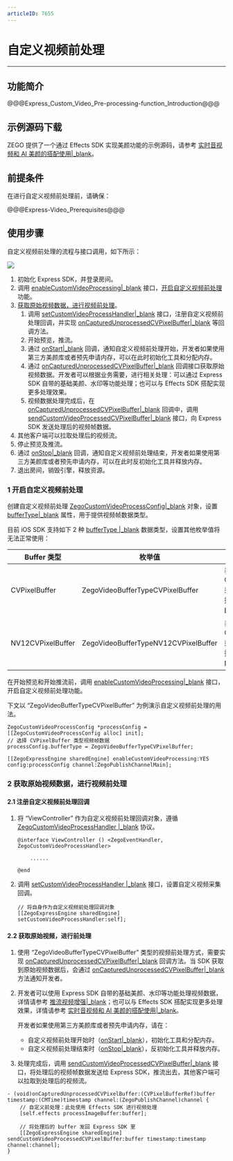 ```yaml
---
articleID: 7655
---
```

<style>
table th:nth-of-type(1) {width: 20%;}
table {width: 100%;}
</style>

# 自定义视频前处理

- - -

## 功能简介

@@@Express_Custom_Video_Pre-processing-function_Introduction@@@

## 示例源码下载

ZEGO 提供了一个通过 Effects SDK 实现美颜功能的示例源码，请参考 [实时音视频和 AI 美颜的搭配使用\|_blank](#11256)。

## 前提条件

在进行自定义视频前处理前，请确保：

@@@Express-Video_Prerequisites@@@

## 使用步骤

自定义视频前处理的流程与接口调用，如下所示： 

<img src="/Pics/Common/ZegoExpressEngine/custom_video_process_ios_new.png">

1. 初始化 Express SDK，并登录房间。
2. 调用 [enableCustomVideoProcessing\|_blank](@enableCustomVideoProcessing) 接口，[开启自定义视频前处理](7655#4_1) 功能。
5. [获取原始视频数据，进行视频前处理](7655#4_2)。
    1. 调用 [setCustomVideoProcessHandler\|_blank](@setCustomVideoProcessHandler) 接口，注册自定义视频前处理回调，并实现 [onCapturedUnprocessedCVPixelBuffer\|_blank](@onCapturedUnprocessedCVPixelBuffer) 等回调方法。
    2. 开始预览，推流。
    3. 通过 [onStart\|_blank](@onStart-ZegoCustomVideoProcessHandler) 回调，通知自定义视频前处理开始，开发者如果使用第三方美颜库或者预先申请内存，可以在此时初始化工具和分配内存。
    4. 通过 [onCapturedUnprocessedCVPixelBuffer\|_blank](@onCapturedUnprocessedCVPixelBuffer) 回调接口获取原始视频数据。开发者可以根据业务需要，进行相关处理：可以通过 Express SDK 自带的基础美颜、水印等功能处理；也可以与 Effects SDK 搭配实现更多处理效果。
    5. 视频数据处理完成后，在 [onCapturedUnprocessedCVPixelBuffer\|_blank](@onCapturedUnprocessedCVPixelBuffer) 回调中，调用 [sendCustomVideoProcessedCVPixelBuffer\|_blank](@sendCustomVideoProcessedCVPixelBuffer) 接口，向 Express SDK 发送处理后的视频帧数据。
4. 其他客户端可以拉取处理后的视频流。
5. 停止预览及推流。
6. 通过 [onStop\|_blank](@onStop-ZegoCustomVideoProcessHandler) 回调，通知自定义视频前处理结束，开发者如果使用第三方美颜库或者预先申请内存，可以在此时反初始化工具并释放内存。
7. 退出房间，销毁引擎，释放资源。


### 1 开启自定义视频前处理

创建自定义视频前处理 [ZegoCustomVideoProcessConfig\|_blank](@-ZegoCustomVideoProcessConfig) 对象，设置 [bufferType\|_blank](@bufferType-ZegoCustomVideoProcessConfig) 属性，用于提供视频帧数据类型。

目前 iOS SDK 支持如下 2 种 [bufferType \|_blank](@-ZegoVideoBufferType) 数据类型，设置其他枚举值将无法正常使用：

| Buffer 类型 | 枚举值|说明 |
|-----|------|-----|
| CVPixelBuffer | ZegoVideoBufferTypeCVPixelBuffer |表示 CVPixelBufferRef 类型的原始视频数据，格式为 BGRA32。|
| NV12CVPixelBuffer | ZegoVideoBufferTypeNV12CVPixelBuffer |表示 CVPixelBufferRef 类型的原始视频数据，格式为 NV12。|

在开始预览和开始推流前，调用 [enableCustomVideoProcessing\|_blank](/zh/api?doc=Express_Video_SDK_API~ObjectiveC_ios~class~zego-express-engine#enable-custom-video-processing-config) 接口，开启自定义视频前处理功能。

下文以 “ZegoVideoBufferTypeCVPixelBuffer” 为例演示自定义视频前处理的用法。

```objc
ZegoCustomVideoProcessConfig *processConfig = [[ZegoCustomVideoProcessConfig alloc] init];
// 选择 CVPixelBuffer 类型视频帧数据
processConfig.bufferType = ZegoVideoBufferTypeCVPixelBuffer;

[[ZegoExpressEngine sharedEngine] enableCustomVideoProcessing:YES config:processConfig channel:ZegoPublishChannelMain];
```

### 2 获取原始视频数据，进行视频前处理

#### 2.1 注册自定义视频前处理回调

1. 将 “ViewController” 作为自定义视频前处理回调对象，遵循 [ZegoCustomVideoProcessHandler \|_blank](/zh/api?doc=Express_Video_SDK_API~ObjectiveC_ios~protocol~zego-custom-video-process-handler) 协议。

    ```objc
    @interface ViewController () <ZegoEventHandler, ZegoCustomVideoProcessHandler>

        ......

    @end
    ```

2. 调用 [setCustomVideoProcessHandler \|_blank](/zh/api?doc=Express_Video_SDK_API~ObjectiveC_ios~class~zego-express-engine#set-custom-video-process-handler) 接口，设置自定义视频采集回调。

    ```objc
    // 将自身作为自定义视频前处理回调对象
    [[ZegoExpressEngine sharedEngine] setCustomVideoProcessHandler:self];
    ```

#### 2.2 获取原始视频，进行前处理

1. 使用 “ZegoVideoBufferTypeCVPixelBuffer” 类型的视频前处理方式，需要实现 [onCapturedUnprocessedCVPixelBuffer\|_blank](@onCapturedUnprocessedCVPixelBuffer) 回调方法。当 SDK 获取到原始视频数据后，会通过 [onCapturedUnprocessedCVPixelBuffer\|_blank](@onCapturedUnprocessedCVPixelBuffer) 方法通知开发者。

2. 开发者可以使用 Express SDK 自带的基础美颜、水印等功能处理视频数据，详情请参考 [推流视频增强\|_blank](!Publish_Video_Enhanced)；也可以与 Effects SDK 搭配实现更多处理效果，详情请参考 [实时音视频和 AI 美颜的搭配使用\|_blank](#11256)。
    <div class="mk-warning">

    开发者如果使用第三方美颜库或者预先申请内存，请在：
    - 自定义视频前处理开始时（[onStart\|_blank](@onStart-ZegoCustomVideoProcessHandler)），初始化工具和分配内存。
    - 自定义视频前处理结束时（[onStop\|_blank](@onStop-ZegoCustomVideoProcessHandler)），反初始化工具并释放内存。 
    </div>



3. 处理完成后，调用 [sendCustomVideoProcessedCVPixelBuffer\|_blank](@sendCustomVideoProcessedCVPixelBuffer) 接口，将处理后的视频帧数据发送给 Express SDK，推流出去，其他客户端可以拉取到处理后的视频流。

```objc
- (void)onCapturedUnprocessedCVPixelBuffer:(CVPixelBufferRef)buffer timestamp:(CMTime)timestamp channel:(ZegoPublishChannel)channel {
    // 自定义前处理：此处使用 Effects SDK 进行视频处理
    [self.effects processImageBuffer:buffer];
    
    // 将处理后的 buffer 发回 Express SDK 里
    [[ZegoExpressEngine sharedEngine] sendCustomVideoProcessedCVPixelBuffer:buffer timestamp:timestamp channel:channel];
}
```
